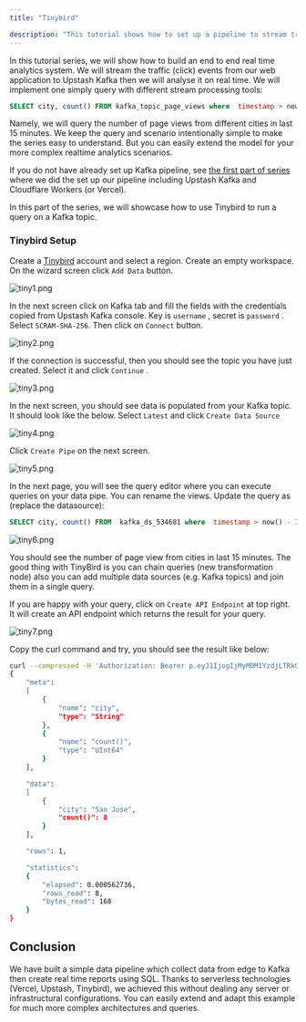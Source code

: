 ```yaml
---
title: "Tinybird"

description: "This tutorial shows how to set up a pipeline to stream traffic events to Upstash Kafka and analyse with Tinybird"
---
```


In this tutorial series, we will show how to build an end to end real time
analytics system. We will stream the traffic (click) events from our web
application to Upstash Kafka then we will analyse it on real time. We will
implement one simply query with different stream processing tools:

```sql
SELECT city, count() FROM kafka_topic_page_views where  timestamp > now() - INTERVAL 15 MINUTE group by city
```

Namely, we will query the number of page views from different cities in last 15
minutes. We keep the query and scenario intentionally simple to make the series
easy to understand. But you can easily extend the model for your more complex
realtime analytics scenarios.

If you do not have already set up Kafka pipeline, see
[the first part of series](./cloudflare_workers) where we
did the set up our pipeline including Upstash Kafka and Cloudflare Workers (or
Vercel).

In this part of the series, we will showcase how to use Tinybird to run a query
on a Kafka topic.

### Tinybird Setup

Create a [Tinybird](http://tinybird.co) account and select a region. Create an
empty workspace. On the wizard screen click `Add Data` button.

![tiny1.png](/img/vercel-edge-tinybird/tiny1.png)

In the next screen click on Kafka tab and fill the fields with the credentials
copied from Upstash Kafka console. Key is `username` , secret is `password` .
Select `SCRAM-SHA-256`. Then click on `Connect` button.

![tiny2.png](/img/vercel-edge-tinybird/tiny2.png)

If the connection is successful, then you should see the topic you have just
created. Select it and click `Continue` .

![tiny3.png](/img/vercel-edge-tinybird/tiny3.png)

In the next screen, you should see data is populated from your Kafka topic. It
should look like the below. Select `Latest` and click `Create Data Source`

![tiny4.png](/img/vercel-edge-tinybird/tiny4.png)

Click `Create Pipe` on the next screen.

![tiny5.png](/img/vercel-edge-tinybird/tiny5.png)

In the next page, you will see the query editor where you can execute queries on
your data pipe. You can rename the views. Update the query as (replace the
datasource):

```sql
SELECT city, count() FROM  kafka_ds_534681 where  timestamp > now() - INTERVAL 15 MINUTE group by city
```

![tiny6.png](/img/vercel-edge-tinybird/tiny6.png)

You should see the number of page view from cities in last 15 minutes. The good
thing with TinyBird is you can chain queries (new transformation node) also you
can add multiple data sources (e.g. Kafka topics) and join them in a single
query.

If you are happy with your query, click on `Create API Endpoint` at top right.
It will create an API endpoint which returns the result for your query.

![tiny7.png](/img/vercel-edge-tinybird/tiny7.png)

Copy the curl command and try, you should see the result like below:

```bash
curl --compressed -H 'Authorization: Bearer p.eyJ1IjogIjMyMDM1YzdjLTRkOGYtNDA3CJpZCI6ICJlNTY4ZjVjYS1hNjNiLTRlZTItYTFhMi03MjRiNzhiNmE5MWEifQ.3KgyhWoohcr_0HCt6J7y-kt71ZmWOlrjhYyFa7TaUlA'  https://api.us-east.tinybird.co/v0/pipes/kafka_ds_534681_pipe_2444.json
{
	"meta":
	[
		{
			"name": "city",
			"type": "String"
		},
		{
			"name": "count()",
			"type": "UInt64"
		}
	],

	"data":
	[
		{
			"city": "San Jose",
			"count()": 8
		}
	],

	"rows": 1,

	"statistics":
	{
		"elapsed": 0.000562736,
		"rows_read": 8,
		"bytes_read": 168
	}
}
```

## Conclusion

We have built a simple data pipeline which collect data from edge to Kafka then
create real time reports using SQL. Thanks to serverless technologies (Vercel,
Upstash, Tinybird), we achieved this without dealing any server or
infrastructural configurations. You can easily extend and adapt this example for
much more complex architectures and queries.
